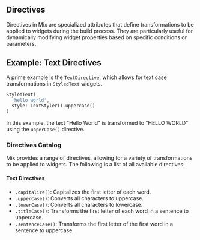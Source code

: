 ## Directives

Directives in Mix are specialized attributes that define transformations to be applied to widgets during the build process. They are particularly useful for dynamically modifying widget properties based on specific conditions or parameters.

## Example: Text Directives

A prime example is the `TextDirective`, which allows for text case transformations in `StyledText` widgets.

```dart {4}
StyledText(
  'hello world',
  style: TextStyler().uppercase()
)
```

In this example, the text "Hello World" is transformed to "HELLO WORLD" using the `upperCase()` directive.

### Directives Catalog

Mix provides a range of directives, allowing for a variety of transformations to be applied to widgets. The following is a list of all available directives:

#### Text Directives

- `.capitalize()`: Capitalizes the first letter of each word.
- `.upperCase()`: Converts all characters to uppercase.
- `.lowerCase()`: Converts all characters to lowercase.
- `.titleCase()`: Transforms the first letter of each word in a sentence to uppercase.
- `.sentenceCase()`: Transforms the first letter of the first word in a sentence to uppercase.